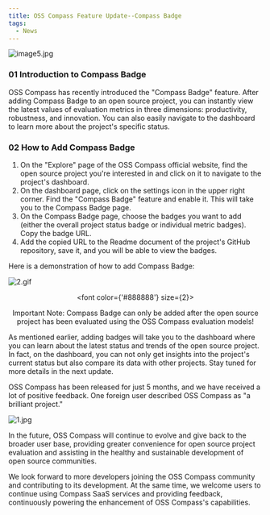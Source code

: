 ```yaml
---
title: OSS Compass Feature Update--Compass Badge
tags:
  - News
---
```


![image5.jpg](media/report-en.png)

<!--truncate-->

### 01 Introduction to Compass Badge

OSS Compass has recently introduced the "Compass Badge" feature. After adding Compass Badge to an open source project, you can instantly view the latest values of evaluation metrics in three dimensions: productivity, robustness, and innovation. You can also easily navigate to the dashboard to learn more about the project's specific status.

### 02 How to Add Compass Badge

1. On the "Explore" page of the OSS Compass official website, find the open source project you're interested in and click on it to navigate to the project's dashboard.
2. On the dashboard page, click on the settings icon in the upper right corner. Find the "Compass Badge" feature and enable it. This will take you to the Compass Badge page.
3. On the Compass Badge page, choose the badges you want to add (either the overall project status badge or individual metric badges). Copy the badge URL.
4. Add the copied URL to the Readme document of the project's GitHub repository, save it, and you will be able to view the badges.

Here is a demonstration of how to add Compass Badge:

![2.gif](media/2.gif)

<center>

  <font color={'#888888'} size={2}>

Important Note:
Compass Badge can only be added after the open source project has been evaluated using the OSS Compass evaluation models!

  </font>

</center>

As mentioned earlier, adding badges will take you to the dashboard where you can learn about the latest status and trends of the open source project. In fact, on the dashboard, you can not only get insights into the project's current status but also compare its data with other projects. Stay tuned for more details in the next update.

OSS Compass has been released for just 5 months, and we have received a lot of positive feedback. One foreign user described OSS Compass as "a brilliant project."

![1.jpg](media/1.jpg)

In the future, OSS Compass will continue to evolve and give back to the broader user base, providing greater convenience for open source project evaluation and assisting in the healthy and sustainable development of open source communities.

We look forward to more developers joining the OSS Compass community and contributing to its development. At the same time, we welcome users to continue using Compass SaaS services and providing feedback, continuously powering the enhancement of OSS Compass's capabilities.

